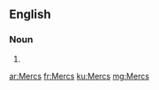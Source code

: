==English==

===Noun===
{{head|en|plural}}

# {{plural of|Merc|lang=en}}

[[ar:Mercs]]
[[fr:Mercs]]
[[ku:Mercs]]
[[mg:Mercs]]